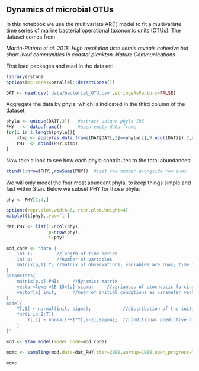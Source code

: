 ## Dynamics of microbial OTUs

In this notebook we use the multivariate AR(1) model to fit a multivariate time series of marine bacterial operational taxonomic units (OTUs).
The dataset comes from

*Martin-Platero et al. 2018. High resolution time sereis reveals cohesive but short lived communities in coastal plankton. Nature Communications*

First load packages and read in the dataset:


```r
library(rstan)
options(mc.cores=parallel::detectCores())
```


```r
DAT <- read.csv('data/bacterial_OTU.csv',stringsAsFactors=FALSE)
```

Aggregate the data by phyla, which is indicated in the third column of the dataset:


```r
phyla <- unique(DAT[,3])   #extract unique phyla IDS
PHY   <- data.frame()      #open empty data frame
for(i in 1:length(phyla)){
	xtmp <- apply(as.data.frame(DAT[DAT[,3]==phyla[i],9:ncol(DAT)]),2,sum) #sum all OTUs of that phyla
	PHY  <- rbind(PHY,xtmp)                                                #attach as rows to the empty data frame
}
```

Now take a look to see how each phyla contributes to the total abundances:


```r
rbind(1:nrow(PHY),rowSums(PHY))  #list row number alongside row sums
```




We will only model the four most abundant phyla, to keep things simple and fast within Stan.
Below we subset PHY for those phyla:


```r
phy <- PHY[1:4,]
```


```r
options(repr.plot.width=6, repr.plot.height=4)
matplot(t(phy),type='l')
```


```r
dat_PHY <- list(T=ncol(phy),
                p=nrow(phy),
                Y=phy)
```


```r
mod_code <- "data {
	int T;         //length of time series
	int p;         //number of variables
	matrix[p,T] Y; //matrix of observations; variables are rows; time is columns
}
parameters{
	matrix[p,p] PHI;     //dynamics matrix
	vector<lower=1E-15>[p] sigma;     //variances of stochastic forcing
	vector[p] init;      //mean of initial conditions as parameter vector
}
model{
	Y[,1] ~ normal(init, sigma);            //distribution of the initial conditions
	for(i in 2:T){
        Y[,i] ~ normal(PHI*Y[,i-1],sigma);  //conditional predictive distribution
	}
}"
```


```r
mod <- stan_model(model_code=mod_code)
```


```r
mcmc <- sampling(mod,data=dat_PHY,iter=2000,warmup=1000,open_progress=TRUE)
```


```r
mcmc
```


